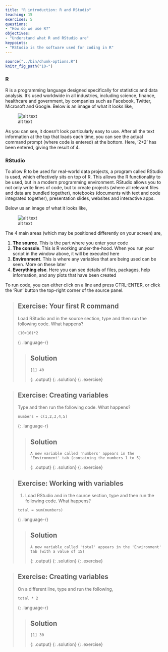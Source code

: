```yaml
---
title: "R introduction: R and RStudio"
teaching: 15
exercises: 5
questions:
- "How do we use R?"
objectives:
- "Understand what R and RStudio are"
keypoints:
- "RStudio is the software used for coding in R"
---
```



```r
source("../bin/chunk-options.R")
knitr_fig_path("10-")
```


### R

R is a programming language designed specifically for statistics and data analysis. It's used worldwide in all industries, including science, finance,
healthcare and government, by companies such as Facebook, Twitter, Microsoft and Google. Below is an image of what it looks like,

![alt text](../fig/03-r-screen-shot.png "R screen-shot")

As you can see, it doesn't look particularly easy to use. After all the text information at the top that loads each time, you can see the actual
command prompt (where code is entered) at the bottom. Here, '2+2' has been entered, giving the result of 4.

### RStudio

To allow R to be used for real-world data projects, a program called RStudio is used, which effectively sits on top of R. This allows the R functionality to be used, but in a modern programming environment. RStudio allows you to not only write lines of code, but to create projects (where all relevant files and data are bundled together), notebooks (documents with text and code integrated together), presentation slides, websites and interactive apps.

Below us an image of what it looks like,

![alt text](../fig/04-rstudio-screen-shot.png "RStudio screen-shot")

The 4 main areas (which may be positioned differently on your screen) are,

1. **The source**. This is the part where you enter your code
2. **The console**. This is R working under-the-hood. When you run your script in the window above, it will be executed here
3. **Environment**. This is where any variables that are being used can be seen. More on these later
4. **Everything else**. Here you can see details of files, packages, help information, and any plots that have been created

To run code, you can either click on a line and press CTRL-ENTER, or click the 'Run' button the top-right corner of the source panel.

> ## Exercise: Your first R command
>
> Load RStudio and in the source section, type and then run the following code. What happens?
>
>
> ~~~
> (10+10)*2
> ~~~
> {: .language-r}
>
> > ## Solution
> >
> >
> > ~~~
> > [1] 40
> > ~~~
> > {: .output}
> {: .solution}
{: .exercise}


> ## Exercise: Creating variables
>
> Type and then run the following code. What happens?
>
>
> ~~~
> numbers = c(1,2,3,4,5)
> ~~~
> {: .language-r}
>
> > ## Solution
> >
> >
> > ~~~
> > A new variable called 'numbers' appears in the 'Environment' tab (containing the numbers 1 to 5)
> > ~~~
> > {: .output}
> {: .solution}
{: .exercise}


> ## Exercise: Working with variables
>
> 1. Load RStudio and in the source section, type and then run the following code. What happens?
>
>
> ~~~
> total = sum(numbers)
> ~~~
> {: .language-r}
>
> > ## Solution
> >
> >
> > ~~~
> > A new variable called 'total' appears in the 'Environment' tab (with a value of 15)
> > ~~~
> > {: .output}
> {: .solution}
{: .exercise}


> ## Exercise: Creating variables
>
> On a different line, type and run the following,
>
>
> ~~~
> total * 2
> ~~~
> {: .language-r}
>
> > ## Solution
> >
> >
> > ~~~
> > [1] 30
> > ~~~
> > {: .output}
> {: .solution}
{: .exercise}

